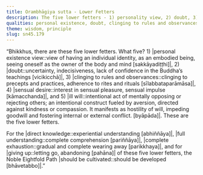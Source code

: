```yaml
---
title: Orambhāgiya sutta - Lower Fetters
description: The five lower fetters - 1) personality view, 2) doubt, 3) attachment to rites and rituals, 4) sensual desire, and 5) ill will - are described in brief. The Noble Eightfold Path is the way for direct knowledge, full understanding, complete exhaustion, and giving up of these five lower fetters.
qualities: personal existence, doubt, clinging to rules and observances, sensual desire, aversion, cultivation, direct knowledge, complete comprehension
theme: wisdom, principle
slug: sn45.179
---
```


“Bhikkhus, there are these five lower fetters. What five? 1) |personal existence view::view of having an individual identity, as an embodied being, seeing oneself as the owner of the body and mind [sakkāyadiṭṭhi]|, 2) |doubt::uncertainty, indecisiveness, lack of confidence in the Buddha’s teachings [vicikicchā]|, 3) |clinging to rules and observances::clinging to precepts and practices, adherence to rites and rituals [sīlabbataparāmāsa]|, 4) |sensual desire::interest in sensual pleasure, sensual impulse [kāmacchanda]|, and 5) |ill will::intentional act of mentally opposing or rejecting others; an intentional construct fueled by aversion, directed against kindness or compassion. It manifests as hostility of will, impeding goodwill and fostering internal or external conflict. [byāpāda]|. These are the five lower fetters.

For the |direct knowledge::experiential understanding [abhiññāya]|, |full understanding::complete comprehension [pariññāya]|, |complete exhaustion::gradual and complete wearing away [parikkhaya]|, and for |giving up::letting go, abandoning [pahāna]| of these five lower fetters, the Noble Eightfold Path |should be cultivated::should be developed [bhāvetabbo]|.”